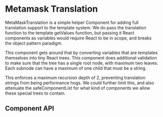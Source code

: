 

# Metamask Translation

MetaMaskTranslation is a simple helper Component for adding full translation
support to the template system. We do pass the translation function to the
template getValues function, but passing it React components as variables
would require React to be in scope, and breaks the object pattern paradigm.

This component gets around that by converting variables that are templates
themselves into tiny React trees. This component does additional validation
to make sure that the tree has a single root node, with maximum two leaves.
Each subnode can have a maximum of one child that must be a string.

This enforces a maximum recursion depth of 2, preventing translation strings
from being performance hogs. We could further limit this, and also attenuate
the safeComponentList for what kind of components we allow these special
trees to contain.

<Canvas>
  <Story id="ui-components-app-metamask-translation-metamask-translation-stories-js--default-story" />
</Canvas>

## Component API

<ArgsTable of={MetaMaskTranslation} />
